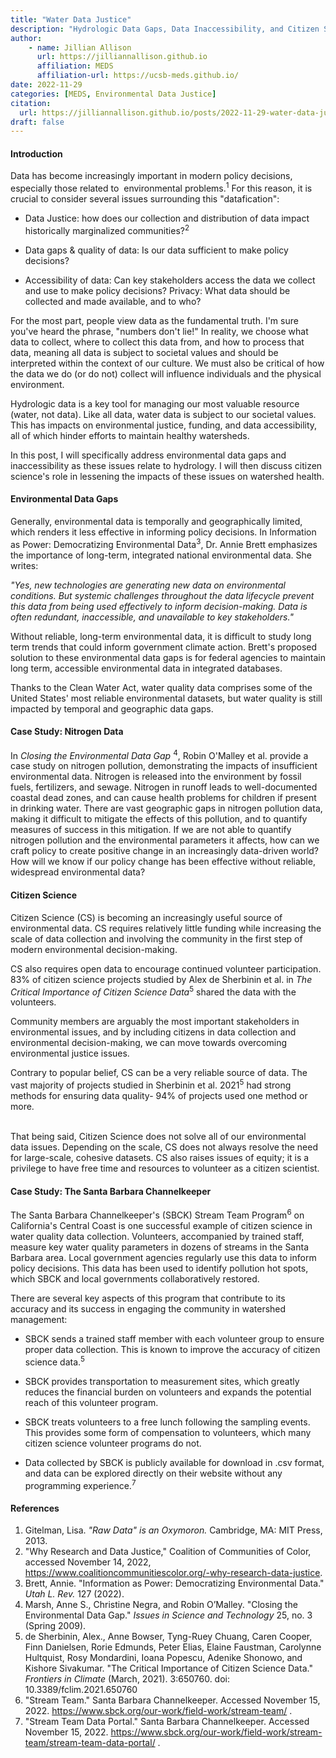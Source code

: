 ```yaml
---
title: "Water Data Justice" 
description: "Hydrologic Data Gaps, Data Inaccessibility, and Citizen Science" 
author: 
    - name: Jillian Allison
      url: https://jilliannallison.github.io
      affiliation: MEDS
      affiliation-url: https://ucsb-meds.github.io/
date: 2022-11-29
categories: [MEDS, Environmental Data Justice]
citation: 
  url: https://jilliannallison.github.io/posts/2022-11-29-water-data-justice
draft: false 
---
```


#### Introduction

Data has become increasingly important in modern policy decisions, especially those related to  environmental problems.^1^ For this reason, it is crucial to consider several issues surrounding this \"datafication\":

-   Data Justice: how does our collection and distribution of data impact historically marginalized communities?^2^

-   Data gaps & quality of data: Is our data sufficient to make policy decisions?

-   Accessibility of data: Can key stakeholders access the data we collect and use to make policy decisions? Privacy: What data should be collected and made available, and to who? 

For the most part, people view data as the fundamental truth. I\'m sure you\'ve heard the phrase, \"numbers don\'t lie!\" In reality, we choose what data to collect, where to collect this data from, and how to process that data, meaning all data is subject to societal values and should be interpreted within the context of our culture. We must also be critical of how the data we do (or do not) collect will influence individuals and the physical environment. 

Hydrologic data is a key tool for managing our most valuable resource (water, not data). Like all data, water data is subject to our societal values. This has impacts on environmental justice, funding, and data accessibility, all of which hinder efforts to maintain healthy watersheds. 

In this post, I will specifically address environmental data gaps and inaccessibility as these issues relate to hydrology. I will then discuss citizen science\'s role in lessening the impacts of these issues on watershed health.

#### Environmental Data Gaps

Generally, environmental data is temporally and geographically limited, which renders it less effective in informing policy decisions. In Information as Power: Democratizing Environmental Data^3^, Dr. Annie Brett emphasizes the importance of long-term, integrated national environmental data. She writes:

*\"Yes, new technologies are generating new data on environmental conditions. But systemic challenges throughout the data lifecycle prevent this data from being used effectively to inform decision-making. Data is often redundant, inaccessible, and unavailable to key stakeholders.\"*\

Without reliable, long-term environmental data, it is difficult to study long term trends that could inform government climate action. Brett\'s proposed solution to these environmental data gaps is for federal agencies to maintain long term, accessible environmental data in integrated databases. 

Thanks to the Clean Water Act, water quality data comprises some of the United States\' most reliable environmental datasets, but water quality is still impacted by temporal and geographic data gaps. 

#### Case Study: Nitrogen Data 

In *Closing the Environmental Data Gap* ^4^, Robin O\'Malley et al. provide a case study on nitrogen pollution, demonstrating the impacts of insufficient environmental data. Nitrogen is released into the environment by fossil fuels, fertilizers, and sewage. Nitrogen in runoff leads to well-documented coastal dead zones, and can cause health problems for children if present in drinking water. There are vast geographic gaps in nitrogen pollution data, making it difficult to mitigate the effects of this pollution, and to quantify measures of success in this mitigation. If we are not able to quantify nitrogen pollution and the environmental parameters it affects, how can we craft policy to create positive change in an increasingly data-driven world? How will we know if our policy change has been effective without reliable, widespread environmental data? 

#### Citizen Science

Citizen Science (CS) is becoming an increasingly useful source of environmental data. CS requires relatively little funding while increasing the scale of data collection and involving the community in the first step of modern environmental decision-making. 

CS also requires open data to encourage continued volunteer participation. 83% of citizen science projects studied by Alex de Sherbinin et al. in *The Critical Importance of Citizen Science Data*^5^ shared the data with the volunteers. 

Community members are arguably the most important stakeholders in environmental issues, and by including citizens in data collection and environmental decision-making, we can move towards overcoming environmental justice issues. 

Contrary to popular belief, CS can be a very reliable source of data. The vast majority of projects studied in Sherbinin et al. 2021^5^ had strong methods for ensuring data quality- 94% of projects used one method or more. 

\
That being said, Citizen Science does not solve all of our environmental data issues. Depending on the scale, CS does not always resolve the need for large-scale, cohesive datasets. CS also raises issues of equity; it is a privilege to have free time and resources to volunteer as a citizen scientist. 

#### Case Study: The Santa Barbara Channelkeeper 

The Santa Barbara Channelkeeper\'s (SBCK) Stream Team Program^6^ on California\'s Central Coast is one successful example of citizen science in water quality data collection. Volunteers, accompanied by trained staff, measure key water quality parameters in dozens of streams in the Santa Barbara area. Local government agencies regularly use this data to inform policy decisions. This data has been used to identify pollution hot spots, which SBCK and local governments collaboratively restored. 

There are several key aspects of this program that contribute to its accuracy and its success in engaging the community in watershed management:

-   SBCK sends a trained staff member with each volunteer group to ensure proper data collection. This is known to improve the accuracy of citizen science data.^5^

-   SBCK provides transportation to measurement sites, which greatly reduces the financial burden on volunteers and expands the potential reach of this volunteer program. 

-   SBCK treats volunteers to a free lunch following the sampling events. This provides some form of compensation to volunteers, which many citizen science volunteer programs do not. 

-   Data collected by SBCK is publicly available for download in .csv format, and data can be explored directly on their website without any programming experience.^7^

#### References

1.  Gitelman, Lisa. *\"Raw Data\" is an Oxymoron.* Cambridge, MA: MIT Press, 2013. 
2.  \"Why Research and Data Justice,\" Coalition of Communities of Color, accessed November 14, 2022, <https://www.coalitioncommunitiescolor.org/-why-research-data-justice>.
3.  Brett, Annie. \"Information as Power: Democratizing Environmental Data.\" *Utah L. Rev.* 127 (2022). 
4.  Marsh, Anne S., Christine Negra, and Robin O'Malley. \"Closing the Environmental Data Gap.\" *Issues in Science and Technology* 25, no. 3 (Spring 2009).
5.  de Sherbinin, Alex., Anne Bowser, Tyng-Ruey Chuang, Caren Cooper, Finn Danielsen, Rorie Edmunds, Peter Elias, Elaine Faustman, Carolynne Hultquist, Rosy Mondardini, Ioana Popescu, Adenike Shonowo, and Kishore Sivakumar. \"The Critical Importance of Citizen Science Data.\" *Frontiers in Climate* (March, 2021). 3:650760. doi: 10.3389/fclim.2021.650760
6.  \"Stream Team.\" Santa Barbara Channelkeeper. Accessed November 15, 2022. <https://www.sbck.org/our-work/field-work/stream-team/> . 
7.  \"Stream Team Data Portal.\" Santa Barbara Channelkeeper. Accessed November 15, 2022. <https://www.sbck.org/our-work/field-work/stream-team/stream-team-data-portal/> . \
    \
    \
    \

\
\
